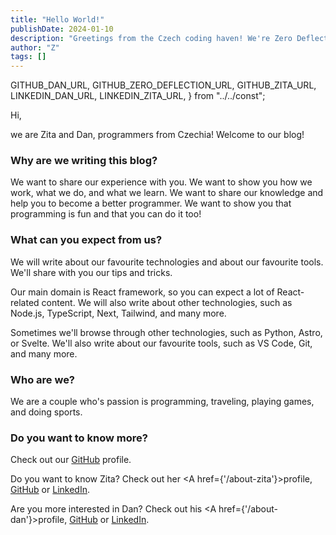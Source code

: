 ```yaml
---
title: "Hello World!"
publishDate: 2024-01-10
description: "Greetings from the Czech coding haven! We're Zero Deflection behind the keyboards, ready to unleash our tech tales, sprinkle some laughter into lines of code, and take you on a rollercoaster ride through the binary wonders of our programmer's paradise. Fasten your seatbelts – the Ctrl is about to get out of hand!"
author: "Z"
tags: []
---
```


  GITHUB_DAN_URL,
  GITHUB_ZERO_DEFLECTION_URL,
  GITHUB_ZITA_URL,
  LINKEDIN_DAN_URL,
  LINKEDIN_ZITA_URL,
} from "../../const";

Hi,

we are Zita and Dan, programmers from Czechia! Welcome to our blog!

### Why are we writing this blog?

We want to share our experience with you. We want to show you how we work, what we do, and what we learn. We want to share our knowledge and help you to become a better programmer. We want to show you that programming is fun and that you can do it too!

### What can you expect from us?

We will write about our favourite technologies and about our favourite tools. We'll share with you our tips and tricks.

Our main domain is React framework, so you can expect a lot of React-related content. We will also write about other technologies, such as Node.js, TypeScript, Next, Tailwind, and many more.

Sometimes we'll browse through other technologies, such as Python, Astro, or Svelte. We'll also write about our favourite tools, such as VS Code, Git, and many more.

### Who are we?

We are a couple who's passion is programming, traveling, playing games, and doing sports.

### Do you want to know more?

Check out our <A href={GITHUB_ZERO_DEFLECTION_URL}>GitHub</A> profile.

Do you want to know Zita? Check out her <A href={'/about-zita'}>profile</A>, <A href={GITHUB_ZITA_URL}>GitHub</A> or <A href={LINKEDIN_ZITA_URL}>LinkedIn</A>.

Are you more interested in Dan? Check out his <A href={'/about-dan'}>profile</A>, <A href={GITHUB_DAN_URL}>GitHub</A> or <A href={LINKEDIN_DAN_URL}>LinkedIn</A>.
